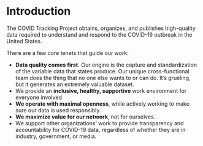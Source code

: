 
<Meta title="Introduction" />

# Introduction

The COVID Tracking Project  obtains, organizes, and publishes high-quality data required to understand and respond to the COVID-19 outbreak in the United States.

There are a few core tenets that guide our work:

 - **Data quality comes first.** Our engine is the capture and standardization of the variable data that states produce. Our unique cross-functional team does the thing that no one else wants to or can do. It’s grueling, but it generates an extremely valuable dataset. 
 - We provide an **inclusive, healthy, supportive** work environment for everyone involved
 - **We operate with maximal openness**, while actively working to make sure our data is used responsibly.
 - **We maximize value for our network**, not for ourselves.
 - We support other organizations’ work to provide transparency and accountability for COVID-19 data, regardless of whether they are in industry, government, or media.
